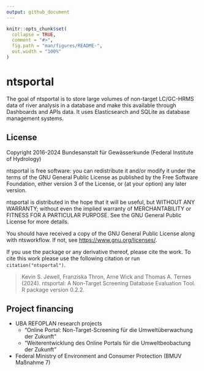 ```yaml
---
output: github_document
---
```


<!-- README.md is generated from README.Rmd. Please edit that file -->

```r
knitr::opts_chunk$set(
  collapse = TRUE,
  comment = "#>",
  fig.path = "man/figures/README-",
  out.width = "100%"
)
```

# ntsportal

The goal of ntsportal is to store large volumes of non-target LC/GC-HRMS data
of river analysis in a 
database and make this available through Dashboards and APIs data. It uses 
Elasticsearch and SQLite as database management systems.

## License

Copyright 2016-2024 Bundesanstalt für Gewässerkunde (Federal Institute of Hydrology)

ntsportal is free software: you can redistribute it and/or modify it under the 
terms of the GNU General Public License as published by the Free Software 
Foundation, either version 3 of the License, or (at your option) any 
later version.

ntsportal is distributed in the hope that it will be useful, but WITHOUT ANY 
WARRANTY; without even the implied warranty of MERCHANTABILITY or FITNESS 
FOR A PARTICULAR PURPOSE. See the GNU General Public License for more details.

You should have received a copy of the GNU General Public License along 
with ntsworkflow. If not, see <https://www.gnu.org/licenses/>.

If you use the package or any derivative thereof, please cite the work.
To cite this work please use the following citation or run `citation("ntsportal")`.

> Kevin S. Jewell, Franziska Thron, Arne Wick and Thomas A. Ternes (2024). 
> ntsportal: A Non-Target Screening Database Evaluation Tool. R package version 0.2.2.

## Project financing

- UBA REFOPLAN research projects 
  + "Online Portal: Non-Target-Screening für die Umweltüberwachung der Zukunft"
  + "Weiterentwicklung des Online Portals für die Umweltbeobactung der Zukunft"
- Federal Ministry of Environment and Consumer Protection (BMUV Maßnahme 7)







